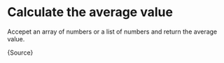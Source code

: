 
# Calculate the average value

Accepet an array of numbers or a list of numbers and return the average value.

<CodeBlock language="ts">{Source}</CodeBlock>
